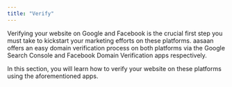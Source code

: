 ```yaml
---
title: "Verify"
---
```


Verifying your website on Google and Facebook is the crucial first step you must take to kickstart your marketing efforts on these platforms. aasaan offers an easy domain verification process on both platforms via the Google Search Console and Facebook Domain Verification apps respectively.

In this section, you will learn how to verify your website on these platforms using the aforementioned apps.

